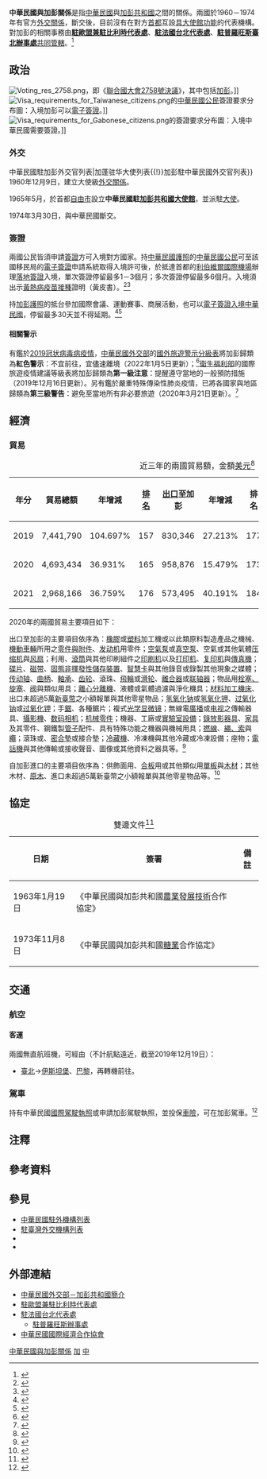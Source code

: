 {{noteTA
|G1=Medicine
|1=zh-hans:台; zh-hant:臺;
|2=zh-hans:圣多美和普林西比; zh-hant:聖多美和普林西比; zh-tw:聖多美普林西比;
|3=zh-hans:利伯维尔; zh-hant:利伯維爾; zh-tw:自由市;
|4=zh-hant:伊斯坦堡; zh-cn:伊斯坦布尔; zh-sg:伊斯坦堡;
|5=zh-hans:突尼斯; zh-hant:突尼斯; zh-tw:突尼西亞;
|6=zh-hans:塑料; zh-hant:塑料; zh-tw:塑膠;
|7=zh-hans:引擎; zh-hant:引擎; zh-cn:发动机;
|8=zh-hans:非易失性存储器; zh-hant:非揮發性儲存裝置;
|9=zh-hans:智能卡; zh-hant:智能卡; zh-tw:智慧卡;
}}

{{not|中國－加蓬關係}}
{{Dablink|關於中華民國與「加」字國家的外交關係，詳見'''[[中加关系_(消歧义)|中加关系 (消歧义)]]'''。}}

{{Infobox Bilateral relations|中華民國與加彭|ROC|GAB|filetype=png}}

'''中華民國與加彭關係'''是指[[中華民國|中華民國]]與[[加彭共和國|加彭共和國]]之間的關係。兩國於1960－1974年有官方[[外交#外交上的承認|外交關係]]，斷交後，目前沒有在對方[[首都|首都]]互設[[實質大使館|具大使館功能]]的代表機構。對加彭的相關事務由'''[[駐歐盟兼駐比利時代表處|駐歐盟兼駐比利時代表處]]'''、'''[[駐法國台北代表處|駐法國台北代表處]]'''、'''[[駐普羅旺斯臺北辦事處|駐普羅旺斯臺北辦事處]]'''[[兼轄|共同管轄]]。<ref>{{Cite web |url = https://www.boca.gov.tw/sp-foof-countrycp-03-239-d0062-03-1.html |title = 駐館位置及聯絡方式 |publisher = [[中華民國外交部|中華民國外交部]] [[外交部領事事務局|領事事務局]] |access-date = 2017-12-23 |archive-date = 2017-12-24 |archive-url = https://web.archive.org/web/20171224042411/https://www.boca.gov.tw/sp-foof-countrycp-03-239-d0062-03-1.html }}</ref>

==政治==
[[File:Voting_res_2758.png|thumb]]，即《[[聯合國大會2758號決議|聯合國大會2758號決議]]》，其中包括[[加彭|加彭]]。]]
[[File:Visa_requirements_for_Taiwanese_citizens.png|thumb]]的[[中華民國國民|中華民國公民]]簽證要求分布圖：入境加彭可以[[簽證#电子签证|電子簽證]]。]]
[[File:Visa_requirements_for_Gabonese_citizens.png|thumb]]的{{link-en|加彭人口|Demographics of Gabon|加彭公民}}簽證要求分布圖：入境中華民國需要簽證。]]
===外交===
{{see also|中華民國外交|{{link-en|加彭外交|Foreign relations of Gabon}}}}
{{see also|中国驻加蓬大使列表{{!}}中華民國駐加彭外交官列表|加蓬驻华大使列表{{!}}加彭駐中華民國外交官列表}}
1960年12月9日，建立大使級[[外交#外交上的承認|外交關係]]。

1965年5月，於首都[[自由市|自由市]]設立'''中華民國駐[[加彭共和國|加彭共和國]][[外交代表機構#大使馆|大使館]]'''，並派駐[[特命全權大使|大使]]。

1974年3月30日，與中華民國斷交。

===簽證===
{{see also|中華民國簽證政策|中華民國公民簽證要求}}
{{see also|{{link-en|加彭簽證政策|Visa policy of Gabon}}|{{link-en|加彭公民簽證要求|Visa requirements for Gabonese citizens}}}}
兩國公民皆須申請[[簽證|簽證]]方可入境對方國家。持[[中華民國護照|中華民國護照]]的[[中華民國國民|中華民國公民]]可至該國移民局的[[簽證#电子签证|電子簽證]]申請系統取得入境許可後，於抵達首都的[[利伯維爾國際機場|利伯維爾國際機場]]辦理[[簽證#落地签证|落地簽證]]入境，單次簽證停留最多1－3個月；多次簽證停留最多6個月。入境須出示[[黃熱病|黃熱病]][[疫苗接種|疫苗接種]]證明（黃皮書）。<ref>{{Cite web |url = https://www.boca.gov.tw/sp-foof-countrycp-03-239-d0062-02-1.html |title = 簽證及入境須知 |publisher = 外交部領事事務局 |access-date = 2017-12-23 |archive-date = 2017-12-24 |archive-url = https://web.archive.org/web/20171224042303/https://www.boca.gov.tw/sp-foof-countrycp-03-239-d0062-02-1.html }}</ref><ref>{{Cite web |url = https://www.mofa.gov.tw/ElectronicVisa.aspx?n=547&AreaSN=2 |title = 電子簽證資訊 |publisher = 中華民國外交部 |access-date = 2021-03-15 |archive-date = 2022-03-02 |archive-url = https://web.archive.org/web/20220302060306/https://www.mofa.gov.tw/ElectronicVisa.aspx?n=547&AreaSN=2 }}</ref>

持[[加彭護照|加彭護照]]的{{link-en|加彭人口|Demographics of Gabon|加彭公民}}抵台參加國際會議、運動賽事、商展活動，也可以[[中華民國簽證政策#电子签证|電子簽證入境中華民國]]，停留最多30天並不得延期。<ref>{{Cite web |url = https://www.boca.gov.tw/cp-228-4488-8208a-1.html |title = 誰具備申請電子簽證的資格? |publisher = 外交部領事事務局 |access-date = 2018-12-15 |archive-date = 2018-12-09 |archive-url = https://web.archive.org/web/20181209124657/https://www.boca.gov.tw/cp-228-4488-8208a-1.html }}</ref><ref>{{Cite web|url = https://www.boca.gov.tw/cp-215-643-5e740-1.html|title = 我的電子簽證效期多久？|publisher = 外交部領事事務局|access-date = 2018-04-01|archive-date = 2018-03-27|archive-url = https://web.archive.org/web/20180327023606/https://www.boca.gov.tw/cp-215-643-5e740-1.html}}</ref>

====相關警示====
有鑑於[[2019冠状病毒病疫情|2019冠状病毒病疫情]]，[[中華民國外交部|中華民國外交部]]的[[國外旅遊警示分級表|國外旅遊警示分級表]]將加彭歸類為'''紅色警示'''：不宜前往，宜儘速離境（2022年1月5日更新）；<ref>{{Cite web |url = https://www.boca.gov.tw/sp-trwa-list-1.html |title = 國外旅遊警示分級表 |publisher = 外交部領事事務局 |access-date = 2022-01-30 |archive-date = 2020-02-08 |archive-url = https://web.archive.org/web/20200208022958/https://www.boca.gov.tw/sp-trwa-list-1.html }}</ref>[[中華民國衛生福利部|衛生福利部]]的國際旅遊疫情建議等級表將加彭歸類為'''第一級注意'''：提醒遵守當地的一般預防措施（2019年12月16日更新）。另有鑑於嚴重特殊傳染性肺炎疫情，已將各國家與地區歸類為'''第三級警告'''：避免至當地所有非必要旅遊（2020年3月21日更新）。<ref>{{Cite web |url = https://www.cdc.gov.tw/CountryEpidLevel/GetPrescription/585?uacid=429 |title = 國際旅遊疫情建議等級 |publisher = [[中華民國衛生福利部|中華民國衛生福利部]] |access-date = 2019-05-19 |archive-date = 2022-05-13 |archive-url = https://web.archive.org/web/20220513215745/https://www.cdc.gov.tw/CountryEpidLevel/GetPrescription/585?uacid=429 }}</ref>

==經濟==
{{see also|臺灣經濟|{{link-en|加彭經濟|Economy of Gabon}}}}
===貿易===
{|class=wikitable
|+近三年的兩國貿易額，金額[[美元|美元]]<ref>{{Cite web |url = https://cuswebo.trade.gov.tw/ |title = 中華民國進出口貿易統計 |publisher = [[中華民國經濟部|中華民國經濟部]] [[經濟部國際貿易局|國際貿易局]] |access-date = 2021-05-09 |archive-date = 2016-03-09 |archive-url = https://web.archive.org/web/20160309193715/http://cus93.trade.gov.tw/FSCI/ }}</ref>
!年分!!貿易總額!!年增減!![[世界政區索引|排名]]!![[出口贸易|出口]]至加彭!!年增減!!排名!!自加彭[[进口贸易|進口]]!!年增減!!排名
|-
| 2019 || 7,441,790 || {{increase}}104.697% || 157 || 830,346 || {{decrease}}27.213% || 177 || 6,611,444 || {{increase}}165.016% || 118
|-
| 2020 || 4,693,434 || {{decrease}}36.931% || 165 || 958,876 || {{increase}}15.479% || 173 || 3,734,558 || {{decrease}}43.514% || 128
|-
| 2021 || 2,968,166 || {{decrease}}36.759% || 176 || 573,495 || {{decrease}}40.191% || 184 || 2,394,671 || {{decrease}}35.878% || 137
|}

2020年的兩國貿易主要項目如下：

出口至加彭的主要項目依序為：[[橡膠|橡膠]]或[[塑料|塑料]]加工機或以此類原料製造產品之機械、[[機動車輛|機動車輛]]所用之[[汽車零組件列表|零件與附件]]、[[发动机|发动机]]用零件；[[氣泵|空氣泵]]或[[真空泵|真空泵]]、空氣或其他氣體[[压缩机|压缩机]]與[[风扇|风扇]]；利用{{link-en|印版|Forme (printing)|印刷版}}、[[平版印刷|滾筒]]與其他印刷組件之[[印刷机|印刷机]]以及[[打印机|打印机]]、[[复印机|复印机]]與[[傳真|傳真機]]；[[光碟|碟片]]、[[磁带|磁带]]、[[固态存储|固態]][[非揮發性記憶體|非揮發性儲存裝置]]、[[智慧卡|智慧卡]]與其他錄音或錄製其他現象之媒體；[[传动轴|传动轴]]、[[曲柄|曲柄]]、[[軸承|軸承]]、[[齿轮|齿轮]]、滾珠、[[飛輪|飛輪]]或[[滑轮|滑轮]]、[[離合器|離合器]]或[[联轴器|联轴器]]；物品用[[塞子|栓塞、旋塞]]、[[阀|阀]]與類似用具；[[離心機|離心分離機]]、液體或氣體過濾與淨化機具；[[材料加工工程|材料加工]][[機床|機床]]、出口未超過5萬[[新臺幣|新臺幣]]之小額報單與其他零星物品；[[氢氧化钠|氢氧化钠]]或[[氢氧化钾|氢氧化钾]]、[[过氧化钠|过氧化钠]]或[[过氧化钾|过氧化钾]]；手[[鋸|鋸]]、各種鋸片；複式[[光学显微镜|光学显微镜]]；無線電[[電台廣播|廣播]]或[[电视|电视]]之傳輸器具、[[攝影機|攝影機]]、[[数码相机|数码相机]]；[[机械零件|机械零件]]；機器、工廠或[[實驗室設備|實驗室設備]]；[[錄影機|錄放影器具]]、[[家具|家具]]及其零件、鋼鐵製[[管子_(流體輸送)|管子]]配件、具有特殊功能之機器與機械用具；[[合股线|撚線]]、[[繩|繩、索]]與[[Cable|纜]]；滾珠或{{link-en|滾子軸承|Rolling-element bearing}}、[[墊片|密合墊]]或接合墊；[[冰箱|冷藏機]]、冷凍機與其他冷藏或冷凍設備；座物；[[电话|電話機]]與其他傳輸或接收聲音、圖像或其他資料之器具等。<ref>{{Cite web |url = https://www.taitraesource.com/default.asp |title = 近二年我國對當地出口主要產品 |publisher = [[中華民國對外貿易發展協會|中華民國對外貿易發展協會]] |access-date = 2021-10-01 |archive-date = 2007-06-02 |archive-url = https://web.archive.org/web/20070602030647/http://www.taitraesource.com/total01.asp }}</ref>

自加彭進口的主要項目依序為：供飾面用、[[胶合板|合板]]用或其他類似{{link-en|膠合積層木材|Glued laminated timber|積層材}}用[[薄片|單板]]與[[木料|木材]]；其他木材、[[木材|原木]]、進口未超過5萬新臺幣之小額報單與其他零星物品等。<ref>{{Cite web |url = https://www.taitraesource.com/default.asp |title = 近二年我國自當地進口主要產品 |publisher = 中華民國對外貿易發展協會 |access-date = 2021-10-01 |archive-date = 2007-06-02 |archive-url = https://web.archive.org/web/20070602030647/http://www.taitraesource.com/total01.asp }}</ref>

==協定==
{|class=wikitable
|+雙邊文件<ref>{{Cite web |url = https://no06.mofa.gov.tw/mofatreatys/Result.aspx?tysubject_c=&tysubject_e=&tysubject_o=&tycountry_c=%e5%8a%a0%e5%bd%ad&tycountry_e=%e5%8a%a0%e5%bd%ad&tyeffectivedate=&tyeffectivedateE=&tysigneddate=&tysigneddateE=&start=Y&tykeyword=&Order=Signing&tyclass= |title = 條約協定查詢系統 |publisher = 中華民國外交部}}</ref>
!日期!!簽署!!備註
|-
| 1963年1月19日 || 《中華民國與加彭共和國[[農學|農業發展技術]]合作協定》 || {{noteTag|1965年3月27日簽署議定書，1966年2月5日、1969年6月23日、1972年8月29日簽署協定}}
|-
| 1973年11月8日 || 《中華民國與加彭共和國[[糖業|糖業]]合作協定》 ||
|}

==交通==
{{see also|臺灣交通|{{link-en|加彭交通|Transport in Gabon}}}}
===航空===
<!-- 參考自中文、英文維基相關條目 -->
====客運====
兩國無直航班機，可經由（不計航點遠近，截至2019年12月19日{{noteTag|有鑑於[[2019冠状病毒病疫情|2019冠状病毒病疫情]]影響，暫停更新。}}）：

*[[臺灣桃園國際機場|臺北]]→[[伊斯坦堡機場|伊斯坦堡]]、[[戴高樂國際機場|巴黎]]，再轉機前往{{link-en|加彭機場列表|List of airports in Gabon|加彭的國際機場}}。

===駕車===
持有中華民國[[國際駕駛執照|國際駕駛執照]]或申請加彭駕駛執照，並投保[[車險|車險]]，可在加彭駕車。<ref>{{Cite web |url = https://www.boca.gov.tw/sp-foof-countrycp-03-239-d0062-05-1.html |title = 生活資訊 |publisher = 外交部領事事務局 |access-date = 2018-11-10 |archive-date = 2018-11-11 |archive-url = https://web.archive.org/web/20181111000343/https://www.boca.gov.tw/sp-foof-countrycp-03-239-d0062-05-1.html }}</ref>

==注釋==
{{noteFoot}}

==參考資料==
{{reflist|2}}

==參見==
{{Portal box|國際關係|中華民國|加彭|非洲|image2=Flag of the Republic of China.svg|image3=Flag of Gabon.svg}}
*[[中華民國駐外機構列表|中華民國駐外機構列表]]
*[[駐臺灣外交機構列表|駐臺灣外交機構列表]]
*{{link-en|加彭駐外機構列表|List of diplomatic missions of Gabon}}
*{{link-en|駐加彭外交機構列表|List of diplomatic missions in Gabon}}

==外部連結==
*[https://www.mofa.gov.tw/CountryInfo.aspx?CASN=2&n=163&sms=33&s=25 中華民國外交部－加彭共和國簡介]
*[http://www.taiwanembassy.org/BE/mp.asp?mp=101 駐歐盟兼駐比利時代表處]
*[http://www.taiwanembassy.org/FR/mp.asp?mp=121 駐法國台北代表處]
**[https://www.roc-taiwan.org/frprv/index.html 駐普羅旺斯辦事處]
*[http://www.cieca.org.tw/style/frame/m9/faq.asp?lang=1&customer_id=2998&content_set=color_1&name_id=151617&Directory_ID=3223 中華民國國際經濟合作協會]

{{中華民國與加彭關係}}
{{中華民國外交}}
{{加蓬外交}}

[[Category:中華民國與加彭關係|]]
[[Category:中華民國雙邊關係|加]]
[[Category:加蓬雙邊關係|中]]